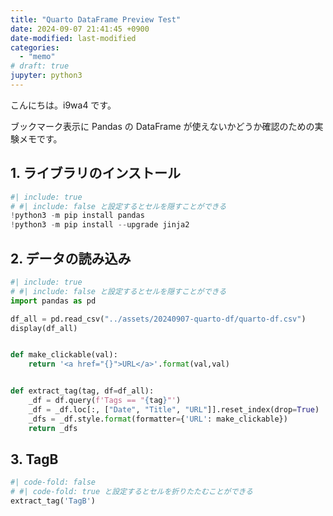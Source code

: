 ```yaml
---
title: "Quarto DataFrame Preview Test"
date: 2024-09-07 21:41:45 +0900
date-modified: last-modified
categories:
  - "memo"
# draft: true
jupyter: python3
---
```


こんにちは。i9wa4 です。

ブックマーク表示に Pandas の DataFrame が使えないかどうか確認のための実験メモです。

## 1. ライブラリのインストール

```python
#| include: true
# #| include: false と設定するとセルを隠すことができる
!python3 -m pip install pandas
!python3 -m pip install --upgrade jinja2
```

## 2. データの読み込み

```python
#| include: true
# #| include: false と設定するとセルを隠すことができる
import pandas as pd

df_all = pd.read_csv("../assets/20240907-quarto-df/quarto-df.csv")
display(df_all)


def make_clickable(val):
    return '<a href="{}">URL</a>'.format(val,val)


def extract_tag(tag, df=df_all):
    _df = df.query(f'Tags == "{tag}"')
    _df = _df.loc[:, ["Date", "Title", "URL"]].reset_index(drop=True)
    _dfs = _df.style.format(formatter={'URL': make_clickable})
    return _dfs
```

## 3. TagB

```python
#| code-fold: false
# #| code-fold: true と設定するとセルを折りたたむことができる
extract_tag('TagB')
```
